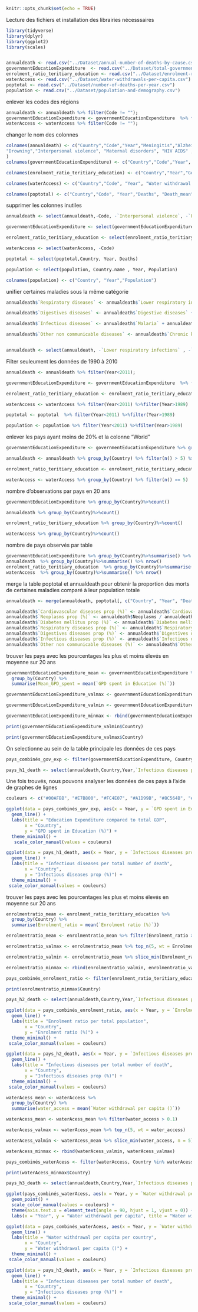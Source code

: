 
```r
knitr::opts_chunk$set(echo = TRUE)
```

Lecture des fichiers et installation des librairies nécesssaires
```r
library(tidyverse)
library(dplyr)
library(ggplot2)
library(scales)


annualdeath <- read.csv("../Dataset/annual-number-of-deaths-by-cause.csv", header = TRUE)
governmentEducationExpenditure  <- read.csv("../Dataset/total-government-expenditure-on-education-gdp.csv", header = TRUE)
enrolment_ratio_teritiary_education <- read.csv("../Dataset/enrolment-ratio-teritiary-education.csv", header = TRUE)
waterAccess <- read.csv("../Dataset/water-withdrawals-per-capita.csv")
poptotal <- read.csv("../Dataset/number-of-deaths-per-year.csv")
population <- read.csv("../Dataset/population-and-demography.csv")
```

enlever les codes des régions
```r

annualdeath <- annualdeath %>% filter(Code != "");
governmentEducationExpenditure <- governmentEducationExpenditure  %>% filter(Code != "");
waterAccess <- waterAccess %>% filter(Code != "");

```

changer le nom des colonnes
```r
colnames(annualdeath) <- c("Country","Code","Year","Meningitis","Alzheimers disease","Parkinsons disease","Nutritional deficiencies","Malaria",
"Drowning","Interpersonal violence", "Maternal disorders", "HIV AIDS" , "Drug use disorders", "Tuberculosis", "Cardiovascular diseases", "Lower respiratory infections", "Neonatal disorders","Alcohol use disorders", "Self harm", "Exposure to forces of nature", "Diarrheal diseases", "Environmental heat and cold exposure", "Neoplasms", "Conflict and terrorism", "Diabetes mellitus", "Chronic kidney disease", "Poisonings", "Protein energy malnutrition", "Road injuries", "Chronic respiratory diseases", "Cirrhosis and other chronic liver diseases", "Digestive diseases","Fire heat and hot substances","Acute hepatitis", "Measles"
)
colnames(governmentEducationExpenditure) <- c("Country","Code","Year", "GPD spent in Education (%)")

colnames(enrolment_ratio_teritiary_education) <- c("Country","Year","Gender","Age", "Units", "Enrolment ratio (%)")

colnames(waterAccess) <- c("Country","Code", "Year", "Water withdrawal per capita ()")

colnames(poptotal) <- c("Country","Code", "Year","Deaths", "Death_mean")
```
supprimer les colonnes inutiles
```r

annualdeath <- select(annualdeath,-Code, -`Interpersonal violence`, -`Fire heat and hot substances`, -`Road injuries`, -`Conflict and terrorism`, -`Exposure to forces of nature`, -`Self harm` , -`Alzheimers disease` , -`Parkinsons disease`, -`Drowning`, -`Maternal disorders`, -`Drug use disorders`, -`Alcohol use disorders` , -`Environmental heat and cold exposure`, -`Poisonings`, -`Neonatal disorders`, -`Nutritional deficiencies` , -`Meningitis`)

governmentEducationExpenditure <- select(governmentEducationExpenditure, -Code)

enrolment_ratio_teritiary_education <- select(enrolment_ratio_teritiary_education, -Units, -Age,)

waterAccess <- select(waterAccess, -Code)

poptotal <- select(poptotal,Country, Year, Deaths)

population <- select(population, Country.name , Year, Population)

colnames(population) <- c("Country", "Year","Population")

```

unifier certaines maladies sous la même catégorie

```r
annualdeath$`Respiratory diseases` <- annualdeath$`Lower respiratory infections` + annualdeath$`Chronic respiratory diseases`

annualdeath$`Digestives diseases` <- annualdeath$`Digestive diseases` + annualdeath$`Cirrhosis and other chronic liver diseases` + annualdeath$`Acute hepatitis`

annualdeath$`Infectious diseases` <- annualdeath$`Malaria` + annualdeath$`Tuberculosis` + annualdeath$`HIV AIDS` + annualdeath$`Measles` + annualdeath$`Diarrheal diseases`

annualdeath$`Other non communicable diseases` <- annualdeath$`Chronic kidney disease` + annualdeath$`Protein energy malnutrition`


annualdeath <- select(annualdeath, -`Lower respiratory infections` , -`Chronic respiratory diseases`, -`Tuberculosis` , -`Digestive diseases`, -`Cirrhosis and other chronic liver diseases`, -`Acute hepatitis`, -`Malaria` , -`HIV AIDS`, -`Measles` , -`Chronic kidney disease` , -`Protein energy malnutrition` ,-`Diarrheal diseases`)
```


Filter seuleument les données de 1990 à 2010

```r
annualdeath <- annualdeath %>% filter(Year<2011);

governmentEducationExpenditure <- governmentEducationExpenditure  %>% filter(Year<2011) %>%filter(Year>1989);

enrolment_ratio_teritiary_education <- enrolment_ratio_teritiary_education  %>% filter(Year<2011) %>%filter(Year>1989)  %>%filter(Gender == "All genders") ;

waterAccess <- waterAccess %>% filter(Year<2011) %>%filter(Year>1989)

poptotal <- poptotal  %>% filter(Year<2011) %>%filter(Year>1989)

population <- population %>% filter(Year<2011) %>%filter(Year>1989)
```

enlever les pays ayant moins de 20% et la colonne "World"
```r
governmentEducationExpenditure <- governmentEducationExpenditure %>% group_by(Country) %>% filter(n() > 5) %>% filter(Country != "World")

annualdeath <- annualdeath %>% group_by(Country) %>% filter(n() > 5) %>% filter(Country != "World")

enrolment_ratio_teritiary_education <- enrolment_ratio_teritiary_education %>% group_by(Country) %>% filter(n() > 5) %>% filter(!grepl("^MDG_", Country))

waterAccess <- waterAccess %>% group_by(Country) %>% filter(n() == 5)

```

nombre d'observations par pays en 20 ans
```r
governmentEducationExpenditure %>% group_by(Country)%>%count()

annualdeath %>% group_by(Country)%>%count()

enrolment_ratio_teritiary_education %>% group_by(Country)%>%count()

waterAccess %>% group_by(Country)%>%count()

```

nombre de pays observés par table
```r
governmentEducationExpenditure %>% group_by(Country)%>%summarise() %>% nrow()
annualdeath  %>% group_by(Country)%>%summarise() %>% nrow()
enrolment_ratio_teritiary_education  %>% group_by(Country)%>%summarise() %>% nrow()
waterAccess  %>% group_by(Country)%>%summarise() %>% nrow()
```
merge la table poptotal et annualdeath pour obtenir la proportion des morts de certaines maladies comparé à leur population totale
```r

annualdeath <- merge(annualdeath, poptotal[, c("Country", "Year", "Deaths")], by = c("Country", "Year"))

annualdeath$`Cardiovascular diseases prop (%)` <- annualdeath$`Cardiovascular diseases` / annualdeath$Deaths *100
annualdeath$`Neoplasms prop (%)` <- annualdeath$Neoplasms / annualdeath$Deaths *100
annualdeath$`Diabetes mellitus prop (%)` <- annualdeath$`Diabetes mellitus` / annualdeath$Deaths *100
annualdeath$`Respiratory diseases prop (%)` <- annualdeath$`Respiratory diseases` /  annualdeath$Deaths *100
annualdeath$`Digestives diseases prop (%)` <- annualdeath$`Digestives diseases` /  annualdeath$Deaths *100
annualdeath$`Infectious diseases prop (%)` <- annualdeath$`Infectious diseases` /  annualdeath$Deaths *100
annualdeath$`Other non communicable diseases (%)` <- annualdeath$`Other non communicable diseases` /  annualdeath$Deaths *100


```

trouver les pays avec les pourcentages les plus et moins élevés en moyenne sur 20 ans
```r
governmentEducationExpenditure_mean <- governmentEducationExpenditure %>%
  group_by(Country) %>%
  summarise(Mean_GPD_spent = mean(`GPD spent in Education (%)`))

governmentEducationExpenditure_valmax <- governmentEducationExpenditure_mean %>% top_n(5, wt = `Mean_GPD_spent`)

governmentEducationExpenditure_valmin <- governmentEducationExpenditure_mean %>% slice_min(`Mean_GPD_spent`, n = 5)

governmentEducationExpenditure_minmax <- rbind(governmentEducationExpenditure_valmin, governmentEducationExpenditure_valmax)

print(governmentEducationExpenditure_valmin$Country)

print(governmentEducationExpenditure_valmax$Country)
```
On selectionne au sein de la table principale les données de ces
pays 
```r

pays_combinés_gov_exp <- filter(governmentEducationExpenditure, Country %in% governmentEducationExpenditure_minmax$Country)

pays_h1_death <- select(annualdeath,Country,Year,`Infectious diseases prop (%)`) %>% filter(Country %in% c("Cuba","Denmark",  "Djibouti", "Lesotho","Norway","Monaco", "Sudan", "Dominican Republic" , "Central African Republic","Cambodia"))  

```
Une fois trouvés, nous pouvons analyser les données de ces pays à l'aide de graphes de lignes

```r
couleurs <- c("#00AFBB", "#E7B800", "#FC4E07", "#A1D99B", "#8C564B", "#E377C2", "#7F7F7F", "#084081", "#FCCDE5", "#006400")

ggplot(data = pays_combinés_gov_exp, aes(x = Year, y = `GPD spent in Education (%)`, group = Country, color = Country)) +
  geom_line() +
  labs(title = "Education Expenditure compared to total GDP",
       x = "Country",
       y = "GPD spent in Education (%)") +
  theme_minimal() +
   scale_color_manual(values = couleurs)

```
```r


ggplot(data = pays_h1_death, aes(x = Year, y = `Infectious diseases prop (%)`, group = Country, color = Country)) +
  geom_line() +
  labs(title = "Infectious diseases per total number of death",
       x = "Country",
       y = "Infectious diseases prop (%)") +
  theme_minimal() +
 scale_color_manual(values = couleurs) 

```
trouver les pays avec les pourcentages les plus et moins élevés en moyenne sur 20 ans
```r
enrolmentratio_mean <- enrolment_ratio_teritiary_education %>%
  group_by(Country) %>%
  summarise(Enrolment_ratio = mean(`Enrolment ratio (%)`))

enrolmentratio_mean <- enrolmentratio_mean %>% filter(Enrolment_ratio > 0.1)

enrolmentratio_valmax <- enrolmentratio_mean %>% top_n(5, wt = Enrolment_ratio)

enrolmentratio_valmin <- enrolmentratio_mean %>% slice_min(Enrolment_ratio, n = 5)

enrolmentratio_minmax <- rbind(enrolmentratio_valmin, enrolmentratio_valmax)

pays_combinés_enrolment_ratio <- filter(enrolment_ratio_teritiary_education, Country %in% enrolmentratio_minmax$Country)

print(enrolmentratio_minmax$Country)

pays_h2_death <- select(annualdeath,Country,Year,`Infectious diseases prop (%)`) %>% filter(Country %in% c("Sao Tome and Principe","Malawi" ,"Tanzania","Saint Vincent and the Grenadines","Niger","Australia","Canada","Finland", "North Korea","United States")) 
```
```r


ggplot(data = pays_combinés_enrolment_ratio, aes(x = Year, y = `Enrolment ratio (%)`, group = Country, color = Country)) +
  geom_line() +
  labs(title = "Enrolment ratio per total population",
       x = "Country",
       y = "Enrolment ratio (%)") +
  theme_minimal() +
 scale_color_manual(values = couleurs)

```
```r


ggplot(data = pays_h2_death, aes(x = Year, y = `Infectious diseases prop (%)`, group = Country, color = Country)) +
  geom_line() +
  labs(title = "Infectious diseases per total number of death",
       x = "Country",
       y = "Infectious diseases prop (%)") +
  theme_minimal() +
 scale_color_manual(values = couleurs) 

```
```r
waterAcess_mean <- waterAccess %>%
  group_by(Country) %>%
  summarise(water_access = mean(`Water withdrawal per capita ()`))

waterAcess_mean <- waterAcess_mean %>% filter(water_access > 0.1)

waterAcess_valmax <- waterAcess_mean %>% top_n(5, wt = water_access)

waterAcess_valmin <- waterAcess_mean %>% slice_min(water_access, n = 5)

waterAcess_minmax <- rbind(waterAcess_valmin, waterAcess_valmax)

pays_combinés_waterAcess <- filter(waterAccess, Country %in% waterAcess_minmax$Country)

print(waterAcess_minmax$Country)

pays_h3_death <- select(annualdeath,Country,Year,`Infectious diseases prop (%)`) %>% filter(Country %in% c("Denmark","Monaco","United Kingdom" ,"Cyprus","Sweden","Estonia","Hungary","Japan" ,"Libya","Spain" )) 
```

```r

ggplot(pays_combinés_waterAcess, aes(x = Year, y = `Water withdrawal per capita ()`, color = factor(Country))) +
  geom_point() +
  scale_color_manual(values = couleurs) +
  theme(axis.text.x = element_text(angle = 90, hjust = 1, vjust = 0)) +
  labs(x = "Year", y = "Water withdrawal per capita", title = "Water withdrawal per total population", color = "Country")


```

```r
ggplot(data = pays_combinés_waterAcess, aes(x = Year, y = `Water withdrawal per capita ()`, group = Country, color = Country)) +
  geom_line() +
  labs(title = "Water withdrawal per capita per country",
       x = "Country",
       y = "Water withdrawal per capita ()") +
  theme_minimal() +
 scale_color_manual(values = couleurs)
```

```r


ggplot(data = pays_h3_death, aes(x = Year, y = `Infectious diseases prop (%)`, group = Country, color = Country)) +
  geom_line() +
  labs(title = "Infectious diseases per total number of death",
       x = "Country",
       y = "Infectious diseases prop (%)") +
  theme_minimal() +
 scale_color_manual(values = couleurs) 

```